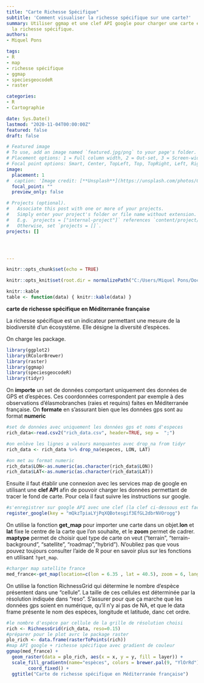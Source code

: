 ```yaml
---
title: "Carte Richesse Spécifique"
subtitle: 'Comment visualiser la richesse spécifique sur une carte?'
summary: Utiliser ggmap et une clef API google pour charger une carte et y représenter
  la richesse spécifique.
authors:
- Miquel Pons

tags:
- R
- map
- richesse spécifique
- ggmap
- speciesgeocodeR
- raster

categories:
- R
- Cartographie

date: Sys.Date()
lastmod: "2020-11-04T00:00:00Z"
featured: false
draft: false

# Featured image
# To use, add an image named `featured.jpg/png` to your page's folder.
# Placement options: 1 = Full column width, 2 = Out-set, 3 = Screen-width
# Focal point options: Smart, Center, TopLeft, Top, TopRight, Left, Right, BottomLeft, Bottom, BottomRight
image:
  placement: 1
#  caption: 'Image credit: [**Unsplash**](https://unsplash.com/photos/CpkOjOcXdUY)'
  focal_point: ""
  preview_only: false

# Projects (optional).
#   Associate this post with one or more of your projects.
#   Simply enter your project's folder or file name without extension.
#   E.g. `projects = ["internal-project"]` references `content/project/deep-learning/index.md`.
#   Otherwise, set `projects = []`.
projects: []




---
```



```r
knitr::opts_chunk$set(echo = TRUE)

knitr::opts_knit$set(root.dir = normalizePath("C:/Users/Miquel Pons/Documents/starter-blog/static/files"))

knitr::kable
table <- function(data) { knitr::kable(data) }

```

**carte de richesse spécifique en Méditerranée française**

La richesse spécifique est un indicateur permettant une mesure de la biodiversité d’un écosystème. Elle désigne la diversité d’espèces.

On charge les package.

```r

library(ggplot2)
library(RColorBrewer)
library(raster)
library(ggmap)
library(speciesgeocodeR)
library(tidyr)
```

On **importe** un set de données comportant uniquement des données de GPS et d'espèces. Ces coordonnées correspondent par exemple à des observations d'élasmobranches (raies et requins) faites en Méditerranée française. On **formate** en s'assurant bien que les données gps sont au format **numeric**

```r
#set de données avec uniquement les données gps et noms d'especes
rich_data<-read.csv2("rich_data.csv", header=TRUE, sep =  ";")

#on enlève les lignes a valeurs manquantes avec drop_na from tidyr
rich_data <- rich_data %>% drop_na(especes, LON, LAT)

#on met au format numeric
rich_data$LON<-as.numeric(as.character(rich_data$LON))
rich_data$LAT<-as.numeric(as.character(rich_data$LAT))

```

Ensuite il faut établir une connexion avec les services map de google en utilisant une **clef API** afin de pouvoir charger les données permettant de tracer le fond de carte. Pour cela il faut suivre les instructions sur google. 

```r
#s'enregistrer sur google API avec une clef (la clef ci-dessous est factice)
register_google(key = "mQkzTpiaLYjPqXQBotesgif3EfGL2dbrNVOrogg") 

```


On utilise la fonction **get_map** pour importer une carte dans un objet.**lon** et **lat** fixe le centre de la carte que l'on souhaite, et le **zoom** permet de cadrer. **maptype** permet de choisir quel type de carte on veut ("terrain", "terrain-background", "satellite", "roadmap","hybrid"). N'oubliez pas que vous pouvez toujours consulter l'aide de R pour en savoir plus sur les fonctions en utilisant `?get_map`. 

```r
#charger map satellite france
med_france<-get_map(location=c(lon = 6.35 , lat = 40.5), zoom = 6, language= "fr-FR", maptype="satellite")
```

On utilise la fonction RichnessGrid qui détermine le nombre d'espèce présentent dans une "cellule". La taille de ces cellules est déterminée par la résolution indiquée dans "reso". 
S'assurer pour que ça marche que les données gps soient en numérique, qu'il n'y ai pas de NA, et que le data frame présente le nom des espèces, longitude et latitude, danc cet ordre.

```r

#le nombre d'espèce par cellule de la grille de résolution choisi
rich <- RichnessGrid(rich_data, reso=0.15)
#préparer pour le plot avrc le package raster
plo_rich <- data.frame(rasterToPoints(rich))
#map API google + richesse spécifique avec gradient de couleur
ggmap(med_france) + 
  geom_raster(data = plo_rich, aes(x = x, y = y, fill = layer)) + 
  scale_fill_gradientn(name="espèces", colors = brewer.pal(9, "YlOrRd")) + 
        coord_fixed() + 
  ggtitle("Carte de richesse spécifique en Méditerranée française")

       
```